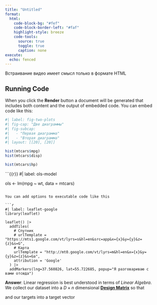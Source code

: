 ```yaml
---
title: "Untitled"
format:
  html: 
    code-block-bg: "#fef"
    code-block-border-left: "#faf"
    highlight-style: breeze
    code-tools:
      source: true
      toggle: true
      caption: none
execute: 
  echo: fenced
---
```


::: {.content-visible unless-format="revealjs"}
:::: {.callout-caution title="Помните"}
Встраивание видео имеет смысл только в формате HTML
::::
:::

## Running Code

When you click the **Render** button a document will be generated that includes both content and the output of embedded code. You can embed code like this:

```r
#| label: fig-two-plots
#| fig-cap: "Две диаграммы"
#| fig-subcap: 
#|   - "Первая диаграмма"
#|   - "Вторая диаграмма"
#| layout: [[20], [20]]

hist(mtcars$mpg)
hist(mtcars$disp)
```

```r
hist(mtcars$hp)
```

```{{r}}
#| label: ols-model

ols <- lm(mpg ~ wt, data = mtcars)
```

You can add options to executable code like this 

```r
#| label: leaflet-google
library(leaflet)

leaflet() |>
  addTiles(
    # Спутник
    # urlTemplate = "https://mts1.google.com/vt/lyrs=s&hl=en&src=app&x={x}&y={y}&z={z}&s=G",
    # Карта
    urlTemplate = "http://mt0.google.com/vt/lyrs=m&hl=en&x={x}&y={y}&z={z}&s=Ga",
    attribution = 'Google'
  ) |>
  addMarkers(lng=37.560826, lat=55.722685, popup="Я разговариваю с вами отсюда")
```

**Answer**: Linear regression is best understood in terms of *Linear Algebra*. We collect our dataset into a $D \times n$ dimensional [**Design Matrix**](https://en.wikipedia.org/wiki/Design_matrix) so that

\begin{equation}
    X := \begin{pmatrix}
    \vdots & \vdots & & \vdots \\
    \mathbf{x}_1 & \mathbf{x}_2 & ... & \mathbf{x}_n \\
    \vdots & \vdots & & \vdots
    \end{pmatrix}
\end{equation}

and our targets into a target vector

\begin{equation}
    \mathbf{y} := (y_1, ..., y_n)
\end{equation}